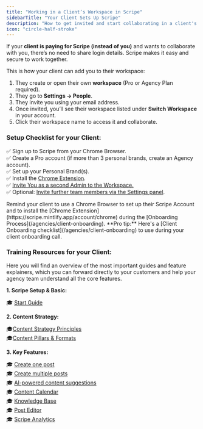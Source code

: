 ```yaml
---
title: "Working in a Client’s Workspace in Scripe"
sidebarTitle: "Your Client Sets Up Scripe"
description: "How to get invited and start collaborating in a client's workspace."
icon: "circle-half-stroke"
---
```


If your **client is paying for Scripe (instead of you)** and wants to collaborate with you, there’s no need to share login details. Scripe makes it easy and secure to work together.

This is how your client can add you to their workspace:

1. They create or open their own **workspace** (Pro or Agency Plan required).
2. They go to **Settings → People**.
3. They invite you using your email address.
4. Once invited, you’ll see their workspace listed under **Switch Workspace** in your account.
5. Click their workspace name to access it and collaborate.

### **Setup Checklist for your Client:**

✅ Sign up to Scripe from your Chrome Browser.\
✅ Create a Pro account (if more than 3 personal brands, create an Agency account).\
✅ Set up your Personal Brand(s).\
✅ Install the [Chrome Extension](/account/chrome).\
✅ [Invite You as a second Admin to the Workspace.](https://scripe.mintlify.app/team-plan/invite)\
✅ Optional: [Invite further team members via the Settings panel](https://scripe.mintlify.app/team-plan/people).

<Note>
  Remind your client to use a Chrome Browser to set up their Scripe Account and to install the [Chrome Extension](https://scripe.mintlify.app/account/chrome) during the [Onboarding Process](/agencies/client-onboarding).
</Note>

<Tip>
  **Pro tip:** Here's a [Client Onboarding checklist](/agencies/client-onboarding) to use during your client onboarding call.
</Tip>

### **Training Resources for your Client:**

Here you will find an overview of the most important guides and feature explainers, which you can forward directly to your customers and help your agency team understand all the core features.

**1. Scripe Setup & Basic:**

🎓 [Start Guide](https://scripe.mintlify.app/started/start-guide)

**2. Content Strategy:**

🎓[Content Strategy Principles](https://scripe.mintlify.app/content-strategy/content-strategy)\
🎓[Content Pillars & Formats](https://scripe.mintlify.app/content-strategy/content-formats)

**3. Key Features:**

🎓 [Create one post](https://scripe.mintlify.app/one-post/audio)\
🎓 [Create multiple posts](https://scripe.mintlify.app/multiple-posts/file)\
🎓 [AI-powered content suggestions](https://scripe.mintlify.app/multiple-posts/ai-powered)\
🎓 [Content Calendar](https://scripe.mintlify.app/sidebar/calendar)\
🎓 [Knowledge Base](https://scripe.mintlify.app/sidebar/knowledge)\
🎓 [Post Editor](https://scripe.mintlify.app/editor/editor)\
🎓 [Scripe Analytics](https://scripe.mintlify.app/sidebar/analytics)